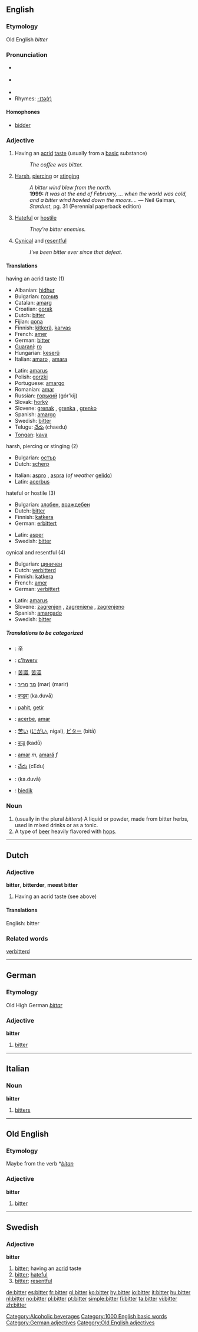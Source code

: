==English==

===Etymology===
Old English ''bitter''

===Pronunciation===
*{{IPA|/ˈbɪtə/}} {{italbrac|[[RP]]}}
*{{IPA|/ˈbɪtər/}} {{italbrac|US}}
*{{audio|en-us-bitter.ogg|Audio (US)}}
*Rhymes: [[Rhymes:English:-ɪtə(r)|-ɪtə(r)]]
====Homophones====
*[[bidder]] {{italbrac|in some dialects}}

===Adjective===
{{en-adj}}

# Having an [[acrid]] [[taste]] (usually from a [[base|basic]] substance)
#: ''The coffee was bitter.''
# [[harsh|Harsh]], [[piercing]] or [[stinging]]
#: ''A bitter wind blew from the north.''
#: '''1999:''' ''It was at the end of February, ... when the world was cold, and a bitter wind howled down the moors....'' &mdash; Neil Gaiman, ''Stardust'', pg. 31 (Perennial paperback edition)
# [[hateful|Hateful]] or [[hostile]]
#: ''They're bitter enemies.''
# [[cynical|Cynical]] and [[resentful]]
#: ''I've been bitter ever since that defeat.''

==== Translations ====
;having an acrid taste (1)
{{top}}
*Albanian: [[hidhur]]
*Bulgarian: [[горчив]]
*Catalan: [[amarg]]
*Croatian: [[gorak]]
*Dutch: [[#Dutch|bitter]]
*Fijian: [[qona]]
*Finnish: [[kitkerä]], [[karvas]]
*French: [[amer]]
*German: [[#German|bitter]]
*[[Guaraní]]: [[ro#Guaraní|ro]]
*Hungarian: [[keserű]]
*Italian: [[amaro]] {{m}}, [[amara]] {{f}}
{{mid}}
*Latin: [[amarus]]
*Polish: [[gorzki]]
*Portuguese: [[amargo]]
*Romanian: [[amar]]
*Russian: [[горький]] (gór'kij)
*Slovak: [[horký]]
*Slovene: [[grenak]] {{m}}, [[grenka]] {{f}}, [[grenko]] {{n}}
*Spanish: [[amargo]]
*Swedish: [[#Swedish|bitter]]
*Telugu: [[చేదు]] (chaedu)
*[[Tongan]]: [[kava]]
{{bottom}}

;harsh, piercing or stinging (2)
{{top}}
*Bulgarian: [[остър]]
*Dutch: [[scherp]]
{{mid}}
*Italian: [[aspro]] {{m}}, [[aspra]] {{f}} (''of weather'' [[gelido]])
*Latin: [[acerbus]]
{{bottom}}

;hateful or hostile (3)
{{top}}
*Bulgarian: [[злобен]], [[враждебен]]
*Dutch: [[#Dutch|bitter]]
*Finnish: [[katkera]]
*German: [[erbittert]]
{{mid}}
*Latin: [[asper]]
*Swedish: [[#Swedish|bitter]]
{{bottom}}

;cynical and resentful (4)
{{top}}
*Bulgarian: [[циничен]]
*Dutch: [[verbitterd]]
*Finnish: [[katkera]]
*French: [[amer]]
*German: [[verbittert]]
{{mid}}
*Latin: [[amarus]]
*Slovene: [[zagrenjen]] {{m}}, [[zagrenjena]] {{f}}, [[zagrenjeno]] {{n}}
*Spanish: [[amargado]]
*Swedish: [[#Swedish|bitter]]
{{bottom}}

=====Translations to be categorized=====
{{checktrans}}
{{top}}
*{{ttbc|CJKV Characters}}: [[辛]]
*{{ttbc|Breton}}: [[c'hwerv]]
*{{ttbc|Chinese}}: [[苦澀]], [[苦涩]]
*{{ttbc|Hebrew}}: [[מר]] [[מריר]] (mar) (marir)
*{{ttbc|Hindi}}: [[कडुवा]] (ka.duvā)
*{{ttbc|Indonesian}}: [[pahit]], [[getir]]
*{{ttbc|Interlingua}}: [[acerbe]], [[amar]]
{{mid}}
*{{ttbc|Japanese}}: [[苦い]] ([[にがい]], nigai), [[ビター]] (bitā)
*{{ttbc|Marathi}}: [[कडू]] (kadū)
*{{ttbc|Romanian}}: [[amar]] ''m'', [[amară]] ''f''
*{{ttbc|Telugu}}: [[చేదు]] (cEdu)
*{{ttbc|Urdu}}: {{URchar|[[کڑوا]]}} (ka.duvā)
*{{ttbc|Volapük}}: [[biedik]]
{{bottom}}

=== Noun ===
{{en-noun}}

# (usually in the plural ''bitters'') A liquid or powder, made from bitter herbs, used in mixed drinks or as a tonic.
# A type of [[beer]] heavily flavored with [[hops]].

[[Category:Alcoholic beverages]]

----

==Dutch==

=== Adjective ===
'''bitter''', '''bitterder''', '''meest bitter'''

# Having an acrid taste (see above)

====Translations====
English: bitter

===Related words===
[[verbitterd]]

[[Category:1000 English basic words]]

----

==German==
===Etymology===
Old High German ''[[bittar]]''
===Adjective===
'''bitter'''

# [[bitter]]

[[Category:German adjectives]]

----

==Italian==
===Noun===
'''bitter'''  {{m}} {{inv}}

# [[bitters]]

----

==Old English==
===Etymology===
Maybe from the verb *''[[bitan]]''
===Adjective===
'''bitter'''

# [[bitter]]

[[Category:Old English adjectives]]

----

==Swedish==
===Adjective===
{{sv-adj-reg|3=bittr}}
'''bitter'''

#[[#English|bitter]]; having an [[acrid]] taste
#[[#English|bitter]]; [[hateful]]
#[[#English|bitter]]; [[resentful]]

[[de:bitter]]
[[es:bitter]]
[[fr:bitter]]
[[gl:bitter]]
[[ko:bitter]]
[[hy:bitter]]
[[io:bitter]]
[[it:bitter]]
[[hu:bitter]]
[[nl:bitter]]
[[no:bitter]]
[[pl:bitter]]
[[pt:bitter]]
[[simple:bitter]]
[[fi:bitter]]
[[ta:bitter]]
[[vi:bitter]]
[[zh:bitter]]